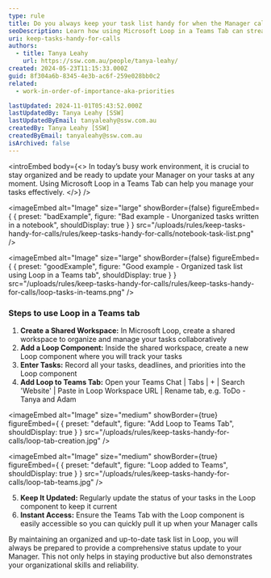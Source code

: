 ```yaml
---
type: rule
title: Do you always keep your task list handy for when the Manager calls?
seoDescription: Learn how using Microsoft Loop in a Teams Tab can streamline your task management and keep you organized.
uri: keep-tasks-handy-for-calls
authors:
  - title: Tanya Leahy
    url: https://ssw.com.au/people/tanya-leahy/
created: 2024-05-23T11:15:33.000Z
guid: 8f304a6b-8345-4e3b-ac6f-259e028bb0c2
related:
  - work-in-order-of-importance-aka-priorities

lastUpdated: 2024-11-01T05:43:52.000Z
lastUpdatedBy: Tanya Leahy [SSW]
lastUpdatedByEmail: tanyaleahy@ssw.com.au
createdBy: Tanya Leahy [SSW]
createdByEmail: tanyaleahy@ssw.com.au
isArchived: false
---
```


<introEmbed
  body={<>
In today’s busy work environment, it is crucial to stay organized and be ready to update your Manager on your tasks at any moment. Using Microsoft Loop in a Teams Tab can help you manage your tasks effectively.
  </>}
/>
<youtubeEmbed url="https://www.youtube.com/watch?v=itWQ8d-9giQ" description="Video: Efficient Task Management with Microsoft Loop Tutorial | Tanya Leahy | SSW Rules (3 mins)" />

<imageEmbed
  alt="Image"
  size="large"
  showBorder={false}
  figureEmbed={ {
    preset: "badExample",
    figure: "Bad example - Unorganized tasks written in a notebook",
    shouldDisplay: true
  } }
  src="/uploads/rules/keep-tasks-handy-for-calls/rules/keep-tasks-handy-for-calls/notebook-task-list.png"
/>

<imageEmbed
  alt="Image"
  size="large"
  showBorder={false}
  figureEmbed={ {
    preset: "goodExample",
    figure: "Good example - Organized task list using Loop in a Teams tab",
    shouldDisplay: true
  } }
  src="/uploads/rules/keep-tasks-handy-for-calls/rules/keep-tasks-handy-for-calls/loop-tasks-in-teams.png"
/>

### Steps to use Loop in a Teams tab

1. **Create a Shared Workspace:** In Microsoft Loop, create a shared workspace to organize and manage your tasks collaboratively
2. **Add a Loop Component:** Inside the shared workspace, create a new Loop component where you will track your tasks
3. **Enter Tasks:** Record all your tasks, deadlines, and priorities into the Loop component
4. **Add Loop to Teams Tab:** Open your Teams Chat | Tabs | + | Search 'Website' | Paste in Loop Workspace URL | Rename tab, e.g. ToDo - Tanya and Adam

<imageEmbed
  alt="Image"
  size="medium"
  showBorder={true}
  figureEmbed={ {
    preset: "default",
    figure: "Add Loop to Teams Tab",
    shouldDisplay: true
  } }
  src="/uploads/rules/keep-tasks-handy-for-calls/loop-tab-creation.jpg"
/>

<imageEmbed
  alt="Image"
  size="medium"
  showBorder={true}
  figureEmbed={ {
    preset: "default",
    figure: "Loop added to Teams",
    shouldDisplay: true
  } }
  src="/uploads/rules/keep-tasks-handy-for-calls/loop-tab-teams.jpg"
/>

5. **Keep It Updated:** Regularly update the status of your tasks in the Loop component to keep it current
6. **Instant Access:** Ensure the Teams Tab with the Loop component is easily accessible so you can quickly pull it up when your Manager calls

By maintaining an organized and up-to-date task list in Loop, you will always be prepared to provide a comprehensive status update to your Manager. This not only helps in staying productive but also demonstrates your organizational skills and reliability.
